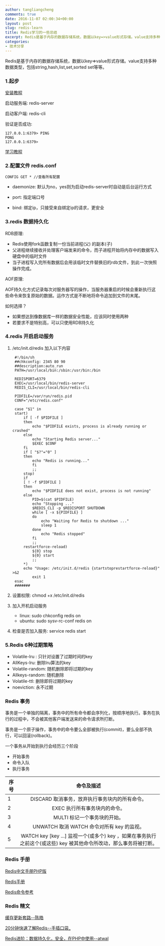 ```yaml
---
author: tangliangcheng
comments: true
date: 2016-11-07 02:00:34+00:00
layout: post
slug: redis-learn
title: Redis学习的一些总结
excerpt: Redis是基于内存的数据存储系统，数据以key=>value形式存储。value支持多种数据类型，包括string,hash,list,set,sorted set等等。
categories:
- 技术分享
---
```


Redis是基于内存的数据存储系统，数据以key=>value形式存储。value支持多种数据类型，包括string,hash,list,set,sorted set等等。

### 1.起步

[安装教程](http://www.redis.net.cn/tutorial/3503.html)

启动服务端: redis-server

启动客户端: redis-cli

验证是否成功:

	127.0.0.1:6379> PING
	PONG
	127.0.0.1:6379>
	
[学习教程](http://www.redis.net.cn/tutorial/3501.html)

### 2.配置文件  redis.conf

	CONFIG GET * //查看所有配置
	
* daemonize: 默认为no，yes则为启动redis-server时自动是后台运行方式

* port: 指定端口号

* bind: 绑定ip，只接受来自绑定ip的请求，更安全 

### 3.redis 数据持久化

RDB原理:

* Redis使用fork函数复制一份当前进程(父) 的副本(子)
* 父进程继续接收并处理客户端发来的命令，而子进程开始将内存中的数据写入硬盘中的临时文件
* 当子进程写入完所有数据后会用该临时文件替换旧的rdb文件，到此一次快照操作完成。

AOF原理:

AOF持久化方式记录每次对服务器写的操作，当服务器重启的时候会重新执行这些命令来恢复原始的数据。运作方式是不断地将命令追加到文件的末尾。

如何选择？

* 如果想达到像数据库一样的数据安全性能，应该同时使用两种
* 若要求不是特别高，可以只使用RDB持久化

### 4.redis 开启启动服务

1. /etc/init.d/redis 加入以下内容

		#!/bin/sh 
		##chkconfig: 2345 80 90 
		##description:auto_run 
		PATH=/usr/local/bin:/sbin:/usr/bin:/bin 

		REDISPORT=6379 
		EXEC=/usr/local/bin/redis-server 
		REDIS_CLI=/usr/local/bin/redis-cli 
		
		PIDFILE=/var/run/redis.pid 
		CONF="/etc/redis.conf" 
		
		case "$1" in 
		start)
			if [ -f $PIDFILE ] 
			then 
				echo "$PIDFILE exists, process is already running or crashed" 
			else 
				echo "Starting Redis server..." 
				$EXEC $CONF 
			fi 
			if [ "$?"="0" ] 
			then 
				echo "Redis is running..." 
				fi 
				;; 
			stop) 
			if 
			[ ! -f $PIDFILE ] 
			then 
				echo "$PIDFILE does not exist, process is not running" 
			else 
				PID=$(cat $PIDFILE) 
				echo "Stopping ..."
				$REDIS_CLI -p $REDISPORT SHUTDOWN 
				while [ -x ${PIDFILE} ] 
				do 
					echo "Waiting for Redis to shutdown ..." 
					sleep 1 
				done 
					echo "Redis stopped" 
				fi 
				;; 
			restartforce-reload) 
				${0} stop 
				${0} start 
				;; 
			*) 
			echo "Usage: /etc/init.d/redis {startstoprestartforce-reload}" >&2 
				exit 1 
		esac 
		#######

2. 设置权限: chmod +x /etc/init.d/redis
3. 加入开机启动服务

	* linux: sudo chkconfig redis on
	* ubuntu: sudo sysv-rc-conf redis on
	
4. 检查是否加入服务: service redis start

### 5.Redis 6种过期策略

* Volatile-lru : 只针对设置了过期时间的key
* AllKeys-lru: 删除lru算法的key
* Volatile-random: 随机删除即将过期的key
* Allkeys-random: 随机删除
* Volatile-ttl: 删除即将过期的key
* noeviction: 永不过期

### Redis 事务

事务是一个单独的隔离，事务中的所有命令都会序列化，按顺序地执行。事务在执行的过程中，不会被其他客户端发送来的命令请求所打断。

事务是一个原子操作，事务中的命令要么全部被执行(commit)，要么全部不执行，可以回滚(rollback)。

一个事务从开始到执行会经历三个阶段

* 开始事务
* 命令入队
* 执行事务


|   序号    | 命令及描述 	  |
|   -----  |:------: |
|1|DISCARD 取消事务，放弃执行事务块内的所有命令。|
|2|	EXEC 执行所有事务块内的命令。|
|3|	MULTI 标记一个事务块的开始。|
|4|UNWATCH 取消 WATCH 命令对所有 key 的监视。|
|5|WATCH key [key ...] 监视一个(或多个) key ，如果在事务执行之前这个(或这些) key 被其他命令所改动，那么事务将被打断。|


### Redis 手册

[Redis中文手册PHP版](http://www.cnblogs.com/ikodota/archive/2012/03/05/php_redis_cn.html)

[Redis手册](http://www.redis.net.cn/order/)

[Redis命令参考](http://doc.redisfans.com/)

### Redis 精文

[缓存更新套路--陈皓](http://coolshell.cn/articles/17416.html)

[20分钟快速了解Redis--手插口袋_](http://www.imooc.com/article/3585)

[Redis进阶：数据持久化，安全，在PHP中使用--atwal](http://www.imooc.com/article/11205)


